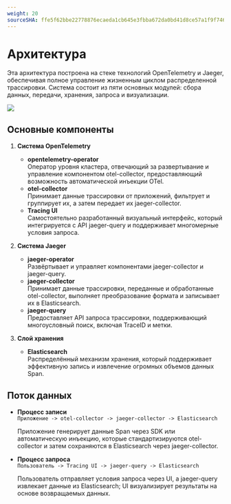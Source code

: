 ```yaml
---
weight: 20
sourceSHA: ffe5f62bbe22778876ecaeda1cb645e3fbba672da0bd41d8ce57a1f9f746776b
---
```


# Архитектура

Эта архитектура построена на стеке технологий OpenTelemetry и Jaeger, обеспечивая полное управление жизненным циклом распределенной трассировки. Система состоит из пяти основных модулей: сбора данных, передачи, хранения, запроса и визуализации.

![](../../../en/observability/tracing/assets/tracing_architecture_drawio.png)

## Основные компоненты

1. **Система OpenTelemetry**
   - **opentelemetry-operator**\
     Оператор уровня кластера, отвечающий за развертывание и управление компонентом otel-collector, предоставляющий возможность автоматической инъекции OTel.
   - **otel-collector**\
     Принимает данные трассировки от приложений, фильтрует и группирует их, а затем передает их jaeger-collector.
   - **Tracing UI**\
     Самостоятельно разработанный визуальный интерфейс, который интегрируется с API jaeger-query и поддерживает многомерные условия запроса.

2. **Система Jaeger**
   - **jaeger-operator**\
     Развёртывает и управляет компонентами jaeger-collector и jaeger-query.
   - **jaeger-collector**\
     Принимает данные трассировки, переданные и обработанные otel-collector, выполняет преобразование формата и записывает их в Elasticsearch.
   - **jaeger-query**\
     Предоставляет API запроса трассировки, поддерживающий многоусловный поиск, включая TraceID и метки.

3. **Слой хранения**
   - **Elasticsearch**\
     Распределённый механизм хранения, который поддерживает эффективную запись и извлечение огромных объемов данных Span.

## Поток данных

- **Процесс записи**\
  `Приложение -> otel-collector -> jaeger-collector -> Elasticsearch`
  
  Приложение генерирует данные Span через SDK или автоматическую инъекцию, которые стандартизируются otel-collector и затем сохраняются в Elasticsearch через jaeger-collector.

- **Процесс запроса**\
  `Пользователь -> Tracing UI -> jaeger-query -> Elasticsearch`
  
  Пользователь отправляет условия запроса через UI, а jaeger-query извлекает данные из Elasticsearch; UI визуализирует результаты на основе возвращаемых данных.
